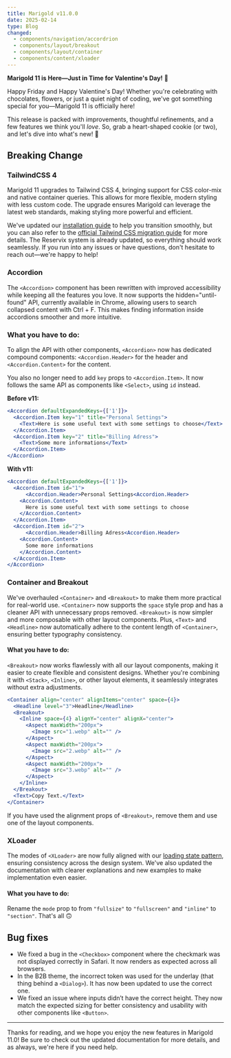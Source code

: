 ```yaml
---
title: Marigold v11.0.0
date: 2025-02-14
type: Blog
changed:
  - components/navigation/accordrion
  - components/layout/breakout
  - components/layout/container
  - components/content/xloader
---
```


**Marigold 11 is Here—Just in Time for Valentine's Day!** 💖

Happy Friday and Happy Valentine's Day! Whether you're celebrating with chocolates, flowers, or just a quiet night of coding, we've got something special for you—Marigold 11 is officially here!

This release is packed with improvements, thoughtful refinements, and a few features we think you'll _love_. So, grab a heart-shaped cookie (or two), and let's dive into what's new! 🚀

## Breaking Change

### TailwindCSS 4

Marigold 11 upgrades to Tailwind CSS 4, bringing support for CSS color-mix and native container queries. This allows for more flexible, modern styling with less custom code. The upgrade ensures Marigold can leverage the latest web standards, making styling more powerful and efficient.

We've updated our [installation guide](/getting-started/installation?theme=core#using-tailwind-css) to help you transition smoothly, but you can also refer to the [official Tailwind CSS migration guide](https://tailwindcss.com/docs/upgrade-guide) for more details. The Reservix system is already updated, so everything should work seamlessly. If you run into any issues or have questions, don't hesitate to reach out—we're happy to help!

### Accordion

The `<Accordion>` component has been rewritten with improved accessibility while keeping all the features you love. It now supports the hidden="until-found" API, currently available in Chrome, allowing users to search collapsed content with Ctrl + F. This makes finding information inside accordions smoother and more intuitive.

### What you have to do:

To align the API with other components, `<Accordion>` now has dedicated compound components: `<Accordion.Header>` for the header and `<Accordion.Content>` for the content.

You also no longer need to add `key` props to `<Accordion.Item>`. It now follows the same API as components like `<Select>`, using `id` instead.

**Before v11:**

```jsx
<Accordion defaultExpandedKeys={['1']}>
  <Accordion.Item key="1" title="Personal Settings">
    <Text>Here is some useful text with some settings to choose</Text>
  </Accordion.Item>
  <Accordion.Item key="2" title="Billing Adress">
    <Text>Some more informations</Text>
  </Accordion.Item>
</Accordion>
```

**With v11:**

```jsx
<Accordion defaultExpandedKeys={['1']}>
  <Accordion.Item id="1">
      <Accordion.Header>Personal Settings<Accordion.Header>
    <Accordion.Content>
      Here is some useful text with some settings to choose
    </Accordion.Content>
  </Accordion.Item>
  <Accordion.Item id="2">
      <Accordion.Header>Billing Adress<Accordion.Header>
    <Accordion.Content>
      Some more informations
    </Accordion.Content>
  </Accordion.Item>
</Accordion>
```

### Container and Breakout

We've overhauled `<Container>` and `<Breakout>` to make them more practical for real-world use. `<Container>` now supports the `space` style prop and has a cleaner API with unnecessary props removed. `<Breakout>` is now simpler and more composable with other layout components. Plus, `<Text>` and `<Headline>` now automatically adhere to the content length of `<Container>`, ensuring better typography consistency.

#### What you have to do:

`<Breakout>` now works flawlessly with all our layout components, making it easier to create flexible and consistent designs. Whether you're combining it with `<Stack>`, `<Inline>`, or other layout elements, it seamlessly integrates without extra adjustments.

```jsx
<Container align="center" alignItems="center" space={4}>
  <Headline level="3">Headline</Headline>
  <Breakout>
    <Inline space={4} alignY="center" alignX="center">
      <Aspect maxWidth="200px">
        <Image src="1.webp" alt="" />
      </Aspect>
      <Aspect maxWidth="200px">
        <Image src="2.webp" alt="" />
      </Aspect>
      <Aspect maxWidth="200px">
        <Image src="3.webp" alt="" />
      </Aspect>
    </Inline>
  </Breakout>
  <Text>Copy Text.</Text>
</Container>
```

If you have used the alignment props of `<Breakout>`, remove them and use one of the layout components.

### XLoader

The modes of `<XLoader>` are now fully aligned with our [loading state pattern](/patterns/loading-states), ensuring consistency across the design system. We've also updated the documentation with clearer explanations and new examples to make implementation even easier.

#### What you have to do:

Rename the `mode` prop to from `"fullsize"` to `"fullscreen"` and `"inline"` to `"section"`. That's all 🙃

## Bug fixes

- We fixed a bug in the `<Checkbox>` component where the checkmark was not displayed correctly in Safari. It now renders as expected across all browsers.
- In the B2B theme, the incorrect token was used for the underlay (that thing behind a `<Dialog>`). It has now been updated to use the correct one.
- We fixed an issue where inputs didn’t have the correct height. They now match the expected sizing for better consistency and usability with other components like `<Button>`.

---

Thanks for reading, and we hope you enjoy the new features in Marigold 11.0! Be sure to check out the updated documentation for more details, and as always, we're here if you need help.
